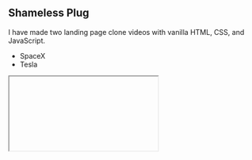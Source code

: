 ## Shameless Plug

I have made two landing page clone videos with vanilla HTML, CSS, and JavaScript.

-   SpaceX
-   Tesla

<Iframe videoID='HkOcmKGm0zU' />
<Iframe videoID='DwvJnDQgIIU' />

You will learn about:

-   Javascript intersection observer to add cool effects
-   DOM manipulation
-   Aligning elements with CSS positions.
-   How to make responsive websites.

These will be great projects to brush up on your front end skills.

If you are interested you can check the videos.

You can also demo the application form

-   [SpaceX](https://thatanjan.github.io/spaceX-landing-page-clone-yt/)
-   [Tesla](https://thatanjan.github.io/tesla-clone-yt/)

Please like and subscribe to [Cules Coding](https://www.youtube.com/channel/UCBaGowNYTUsm3IDaHbLRMYw?sub_confirmation=1). It motivates me to create more content like this.

That's it for this blog. I have tried to explain things simply. If you get stuck, you can ask me questions.

By the way, I am looking for a new opportunity in a company where I can provide great value with my skills. If you are a recruiter, looking for someone skilled in full stack web development and passionate about revolutionizing the world, feel free to contact me. Also, I am open to talking about any freelance project.

## About me

#### Why do I do what I do?

The Internet has revolutionized our life. I want to make the internet more beautiful and useful.

#### What do I do?

I ended up being a full-stack software engineer.

#### What can I do?

I can develop complex full-stack web applications like social media applications or e-commerce sites. See more of my work from [here](https://www.thatanjan.me/projects)

#### What have I done?

I have developed a social media application called [Confession](https://con-fession.vercel.app/). The goal of this application is to help people overcome their imposter syndrome by sharing our failure stories.

#### Screenshot

![Homepage](https://raw.githubusercontent.com/thatanjan/confession/master/screenshots/homepage.png)

[More screenshots](https://github.com/thatanjan/confession/blob/master/screenshots.md)

I also love to share my knowledge. So, I run a youtube channel called [Cules Coding](https://www.youtube.com/channel/UCBaGowNYTUsm3IDaHbLRMYw?sub_confirmation=1) where I teach people full-stack web development, data structure algorithms, and many more. So, Subscribe to Cules Coding so that you don't miss the cool stuff.

## Want to work with me?

I am looking for a team where I can show my ambition and passion and produce great value for them.
Contact me through my email or any social media as @thatanjan. I would be happy to have a touch with you.

## Contacts

-   Email: thatanjan@gmail.com
-   linkedin: [@thatanjan](https://linkedin.com/in/thatanjan/)
-   portfolio: [anjan](https://thatanjan.me/)
-   Github: [@thatanjan](https://github.com/thatAnjan/)
-   Instagram (personal): [@thatanjan](https://instagram.com/thatAnjan/)
-   Instagram (youtube channel): [@thatanjan](https://instagram.com/cules_coding/)
-   twitter: [@thatanjan](https://twitter.com/thatAnjan)

Blogs you might want to read:

-   [ Eslint, prettier setup with TypeScript and react ](/blog/setup-eslint-prettier-with-typescript-and-react)
-   [What is Client-Side Rendering?](/blog/what-is-client-side-rendering)
-   [What is Server Side Rendering?](/blog/what-is-server-side-rendering)
-   [Everything you need to know about tree data structure](/blog/everything-you-need-to-know-about-tree-data-structure)
-   [13 reasons why you should use Nextjs](/blog/13-reasons-why-you-should-use-Nextjs)
-   [Beginners guide to quantum computers](/blog/beginners-guide-to-quantum-computers)

Videos might you might want to watch:

<Iframe videoID='s6J2Q2vOhf0' />
<Iframe videoID='rSa8sUC8m_4' />
<Iframe videoID='0an2g0lq7LU' />
<Iframe videoID='T-n0mrssDiw' />
<Iframe videoID='kVjOEYKUXxE' />{' '}
